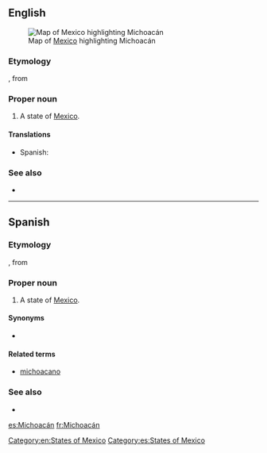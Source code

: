 ==English==
[[File:Mexico map, MX-MIC.svg|thumb|Map of [[Mexico]] highlighting Michoacán]]
===Etymology===
{{etyl|nah}} {{term|Michhuahcan||place of fish|lang=nah}}, from {{term|michhuah||possessor of fish|lang=nah}}

===Proper noun===
{{en-proper noun}}

# A state of [[Mexico]].

====Translations====
{{trans-top|state of Mexico}}
*Spanish: {{t+|es|Michoacán|f}}
{{trans-mid}}
{{trans-bottom}}

===See also===
*{{pedialite}}

[[Category:en:States of Mexico]]

----

==Spanish==

===Etymology===
{{etyl|nah|es}} {{term|Michhuahcan||place of fish|lang=nah}}, from {{term|michhuah||possessor of fish|lang=nah}}

===Proper noun===
{{es-proper noun|f}}

# A state of [[Mexico]].

====Synonyms====
* {{l|es|MC}} {{qualifier|abbreviation}}

====Related terms====
*[[michoacano]]

===See also===
* {{pedialite|lang=es}}

[[Category:es:States of Mexico]]

[[es:Michoacán]]
[[fr:Michoacán]]